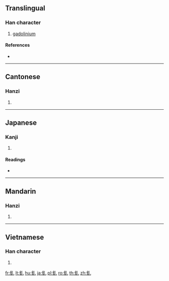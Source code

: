 {{character info/new}}
{{also|钆}}
==Translingual==

===Han character===
{{Han char|rn=167|rad=金|as=01|sn=9|four=82110|canj=CU}}

# [[gadolinium]]

====References====
* {{Han ref|kx=1295.040|dkj=40153|dj=1799.010|hdz=64168.010|uh=91D3|ud=37331|bh=D0C1|bd=53441}}

----

==Cantonese==

===Hanzi===
{{yue-hanzi|jyut=gaat3|y=gaat3|sim=钆}}

# {{defn|lang=yue|sort=金01}}

----

==Japanese==

===Kanji===
{{ja-kanji|grade=|rs=金01}}

# {{defn|lang=ja|sort=金01}}

====Readings====
* {{ja-readings|on=[[ひゅう]] (hyū), [[ぐ]] (gu)|kun=[[いしゆみ]] (ishiyumi)}}

----

==Mandarin==

===Hanzi===
{{cmn-hanzi|sim=钆|pin=[[qiú]] ([[qiu2]])|wg=ch'iu<sup>2</sup>}}

# {{defn|lang=cmn|sort=金01}}

----

==Vietnamese==

===Han character===
{{vi-hantu|[[ca]]|rs=金01}}

# {{defn|lang=vi|sort=金01}}

[[fr:釓]]
[[lt:釓]]
[[hu:釓]]
[[ja:釓]]
[[pl:釓]]
[[ro:釓]]
[[th:釓]]
[[zh:釓]]
